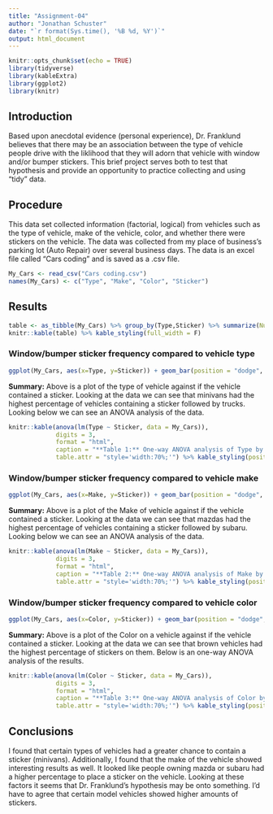 ```yaml
---
title: "Assignment-04"
author: "Jonathan Schuster"
date: "`r format(Sys.time(), '%B %d, %Y')`"
output: html_document
---
```


<!-- (1) A setup chunk. Make sure that you have all needed packages installed -->
```r
knitr::opts_chunk$set(echo = TRUE)
library(tidyverse)
library(kableExtra)
library(ggplot2)
library(knitr)
```
   
<!-- (2) You can leave this introduction as-is -->
## Introduction  
Based upon anecdotal evidence (personal experience), Dr. Franklund believes that there may be an association between the type of vehicle people drive with the liklihood that they will adorn that vehicle with window and/or bumper stickers. This brief project serves both to test that hypothesis and provide an opportunity to practice collecting and using "tidy" data.

<!-- (3) Briefly describe what data you collected, how, when, and where you collected it, and the file name and format of your dataset. -->
## Procedure
This data set collected information (factorial, logical) from vehicles such as the type of vehicle, make of the vehicle, color, and whether there were stickers on the vehicle. The data was collected from my place of business's parking lot (Auto Repair) over several business days. The data is an excel file called "Cars coding" and is saved as a .csv file. 

<!-- (4) Insert an R chunk here to load your dataset into a tibble --> 
```r
My_Cars <- read_csv("Cars coding.csv")
names(My_Cars) <- c("Type", "Make", "Color", "Sticker")

```

## Results
```r
table <- as_tibble(My_Cars) %>% group_by(Type,Sticker) %>% summarize(Number = n()) %>% arrange(desc(Number))
knitr::kable(table) %>% kable_styling(full_width = F)
```

### Window/bumper sticker frequency compared to vehicle type
<!-- (5) Insert an R chunk here to analyze and plot the portion of vehicles with stickers by type -->
```r
ggplot(My_Cars, aes(x=Type, y=Sticker)) + geom_bar(position = "dodge", stat = "summary", fun="mean", fill = "dodgerblue3")

```

<!-- (6) Write a few sentences using markdown to summarize the plot above and the ANOVA analysis that follows. --> 
**Summary:** Above is a plot of the type of vehicle against if the vehicle contained a sticker. Looking at the data we can see that minivans had the highest percentage of vehicles containing a sticker followed by trucks. Looking below we can see an ANOVA analysis of the data.

<!-- (7) Insert an R chunk here to perform a one-way ANOVA analysis comparing sticker presence vs. car type. --> 
```r
knitr::kable(anova(lm(Type ~ Sticker, data = My_Cars)),
			 digits = 3, 
			 format = "html", 
			 caption = "**Table 1:** One-way ANOVA analysis of Type by Sticker.",
			 table.attr = "style='width:70%;'") %>% kable_styling(position = "center")

```
### Window/bumper sticker frequency compared to vehicle make
<!-- (8) Insert an R chunk here to analyze and plot the portion of vehicles with stickers by make. -->
```r
ggplot(My_Cars, aes(x=Make, y=Sticker)) + geom_bar(position = "dodge", stat = "summary", fun="mean", fill = "magenta4")


```

<!-- (9) Write a few sentences using markdown to summarize the plot above and the ANOVA analysis that follows. --> 
**Summary:** Above is a plot of the Make of vehicle against if the vehicle contained a sticker. Looking at the data we can see that mazdas had the highest percentage of vehicles containing a sticker followed by subaru. Looking below we can see an ANOVA analysis of the data.

<!-- (10) Insert an R chunk here to perform a one-way ANOVA analysis comparing sticker presence vs. car make. --> 
```r
knitr::kable(anova(lm(Make ~ Sticker, data = My_Cars)),
			 digits = 3, 
			 format = "html", 
			 caption = "**Table 2:** One-way ANOVA analysis of Make by Sticker.",
			 table.attr = "style='width:70%;'") %>% kable_styling(position = "center")

```
### Window/bumper sticker frequency compared to vehicle color
<!-- (11) Insert an R chunk here to analyze and plot the portion of vehicles with stickers by color. -->

```r
ggplot(My_Cars, aes(x=Color, y=Sticker)) + geom_bar(position = "dodge", stat = "summary", fun="mean", fill = "olivedrab4")

```

<!-- (12) Write a few sentences using markdown to summarize the plot above and the ANOVA analysis that follows. --> 
**Summary:** Above is a plot of the Color on a vehicle against if the vehicle contained a sticker. Looking at the data we can see that brown vehicles had the highest percentage of stickers on them. Below is an one-way ANOVA analysis of the results.

<!-- (13) Insert an R chunk here to perform a one-way ANOVA analysis comparing sticker presence vs. car color. --> 
```r
knitr::kable(anova(lm(Color ~ Sticker, data = My_Cars)),
			 digits = 3, 
			 format = "html", 
			 caption = "**Table 3:** One-way ANOVA analysis of Color by Sticker.",
			 table.attr = "style='width:70%;'") %>% kable_styling(position = "center")

```


## Conclusions
<!-- (14) Wrap up your assignment with a brief discussion of what you found. Did you find any evidence to support Dr. Franklund's initial hypothesis? How do you interpret your findings? --> 
I found that certain types of vehicles had a greater chance to contain a sticker (minivans). Additionally, I found that the make of the vehicle showed interesting results as well. It looked like people owning mazda or subaru had a higher percentage to place a sticker on the vehicle. Looking at these factors it seems that Dr. Franklund's hypothesis may be onto something. I'd have to agree that certain model vehicles showed higher amounts of stickers. 
